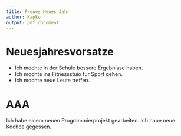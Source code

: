 ```yaml
---
title: Freues Neues Jahr
author: Kapko
output: pdf_document
---
```


# Neuesjahresvorsatze
- Ich mochte in der Schule bessere Ergebnisse haben.
- Ich mochte ins Fitnessstuio fur Sport gehen.
- Ich mochte neue Leute treffen.

# AAA
Ich habe einem neuen Programmierprojekt gearbeiten.
Ich habe neue Kochce gegessen.
